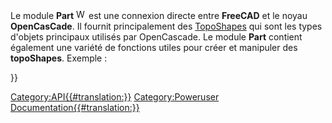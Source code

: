 <languages/>
{{VeryImportantMessage|(Novembre 2018) Ces informations peuvent être incomplètes et obsolètes. Pour obtenir l'API la plus récente, consultez la [https://www.freecad.org/api documentation de l'API générée automatiquement] ou la [https://freecad-python-stubs.readthedocs.io/en/latest/autoapi/Part/ documentation de l'API générée automatiquement en Python pour Part].}}

Le module '''Part''' [[Image:Workbench_Part.png|16px]] est une connexion directe entre '''FreeCAD''' et le noyau '''OpenCasCade'''. Il fournit principalement des [[TopoShape_API/fr|TopoShapes]] qui sont les types d'objets principaux utilisés par OpenCascade. Le module '''Part''' contient également une variété de fonctions utiles pour créer et manipuler des '''topoShapes'''. Exemple :
{{Code|code=
import Part
mycube = Part.makeBox(2,2,2)
Part.show(mycube)
}}

{{APIFunction/fr|__fromPythonOCC__|OCC.Object|Méthode d'assistance pour convertir un shape pythonocc en un shape interne|Un Part.Shape}}

{{APIFunction/fr|__sortEdges__|list of edges|Méthode d'assistance pour trier une liste d'arêtes (edges) non triée de manière à ce que les sommets de début et de fin de deux arêtes consécutives coïncident géométriquement. Il renvoie une liste unique d'arêtes et l'algorithme s'arrête après le premier ensemble d'arêtes connectées, ce qui signifie que la liste de sortie peut être plus petite que la liste d'entrée. La liste triée peut être utilisée pour créer un fil.|Une liste d'arêtes (edges)}}

{{APIFunction/fr|__toPythonOCC__|Part.Shape|Méthode d'assistance pour convertir une forme interne en une forme pythonocc|Un OCC.Shape}}

{{APIFunction/fr|cast_to_shape|Part.Shape|Cast du type de forme réelle| }}

{{APIFunction/fr|export|list,string|Exporte une liste d'objets dans un seul fichier.| }}

{{APIFunction/fr|getSortedClusters|list of edges|Méthode d'assistance pour trier et grouper une variété des bords| }}

{{APIFunction/fr|insert|string,string|Insère le fichier (chemin d'accès donné comme premier argument) dans le document donné (second argument).| }}

{{APIFunction/fr|makeBox|length,width,height,[pnt,dir]|Crée une zone située à ce point avec les dimensions (longueur, largeur, hauteur). Par défaut le point est au Vecteur(0,0,0) et la direction au Vecteur(0,0,1)|Crée une forme}}

{{APIFunction/fr|makeCircle|radius,[pnt,dir,angle1,angle2]|Fait un cercle d'un rayon donné. Par défaut le point est au Vecteur(0,0,0), et la direction est, Vecteur(0,0,1), angle1 est 0° et angle2 est 360°|Crée une forme}}

{{APIFunction/fr|makeCompound|list|Crée un compound parmi une liste de formes.|Crée une forme}}

{{APIFunction/fr|makeCone|radius1,radius2,height,[pnt,dir,angle]|Fait un cône avec les rayons et la hauteur. Par défaut le point est au Vecteur(0,0,0), et la direction est, Vecteur(0,0,1) et l'angle est de 360°|Crée une forme}}

{{APIFunction/fr|makeCylinder|radius,height,[pnt,dir,angle]|Crée un cylindre avec une taille et un rayon donné. Par défaut le point est au Vecteurr (0,0,0), et la direction est, Vecteur(0,0,1), et, l'angle est de 360°|Crée une forme}}

{{APIFunction/fr|makeHelix|pitch,height,radius,[angle]|Rend une hélice avec un pas donné, la hauteur et le rayon. Par défaut, une surface cylindrique est utilisée pour créer l'hélice. S'il y a un quatrième paramètre, une surface conique est utilisée à la place|Crée une forme}}

{{APIFunction/fr|makeLine|(x1,y1,z1),(x2,y2,z2)|Crée une ligne en deux points|Crée une forme}}

{{APIFunction/fr|makeLoft|shapelist<profiles>,[boolean<solid>,boolean<ruled>]|Crée une forme de loft en utilisant la liste des profils. Crée éventuellement un résultat solide (vs surface/coque) ou une surface lignée.|Crée une forme de loft.|Crée une forme}}

{{APIFunction/fr|makePlane|length,width,[pnt,dir]|Crée un plan. Par défaut le point est au Vecteur(0,0,0) et la direction au Vector(0,0,1)|Crée une forme}}

{{APIFunction/fr|makePolygon|list|Crée un polygone avec une liste de vecteurs|Crée une forme}}

{{APIFunction/fr|makeRevolution|Curve,[vmin,vmax,angle,pnt,dir]|Crée une forme de révolution en faisant tourner la courbe, ou une partie de celle-ci autour d'un axe donné par (point, direction). Par défaut, vmin et vmax sont définis aux limites de la courbe, l'angle est de 360°, le point est au Vecteur(0,0,0) et la direction est au Vecteur(0,0,1)|Crée une forme}}

{{APIFunction/fr|makeRuledSurface|Edge or Wire,Edge or Wire|Crée une surface réglée hors de deux arêtes ou fils. Si les fils sont utilisés ils doivent avoir le même nombre d'arêtes.|Crée une forme}}

{{APIFunction/fr|makeShell|list|Crée une coquille à partir d'une liste de faces.|Crée une forme}}

{{APIFunction/fr|makeSolid|Part.Shape|Crée un solide hors du shell, à l'intérieur d'une forme.|Crée une forme}}

{{APIFunction/fr|makeSphere|radius,[pnt, dir, angle1_Debut,angle2_Fin,angle3]|Crée une sphère de rayon donné. Par défaut le point est au Vecteur(0,0,0), et la direction est au Vecteur(0,0,1), angle1 est -90°, angle2 est 90° et angle3 est 360°|Crée une forme}}

{{APIFunction/fr|makeTorus|radius1,radius2,[pnt,dir,angle1,angle2,angle]|Crée un tore avec une donnée de rayon d'angles. Par défaut le point est au Vecteur (0,0,0), et la direction est au vecteur (0,0,1), angle1 est 0°, angle2 est 360° et l'angle est de 360°|Crée une forme}}

{{APIFunction/fr|makeTube|edge,float|Crée un tube.|Crée une forme}}

{{APIFunction/fr|open|string|Crée un nouveau document et charge le fichier dans le document.| }}

{{APIFunction/fr|read|string|Charge le fichier et retourne un shape.|Une forme}}

{{APIFunction/fr|show|shape|Ajouter la forme du document actif ou en crée un si aucun document n'existe.| }}


{{Userdocnavi{{#translation:}}}}
[[Category:API{{#translation:}}]]
[[Category:Poweruser Documentation{{#translation:}}]]
{{clear}}